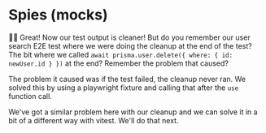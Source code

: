 # Spies (mocks)

<EpicVideo url="https://www.epicweb.dev/workshops/web-application-testing/unit-testing/managing-test-output-and-error-logging-with-console-mocking/solution" />

👨‍💼 Great! Now our test output is cleaner! But do you remember our user search
E2E test where we were doing the cleanup at the end of the test? The bit where
we called `await prisma.user.delete({ where: { id: newUser.id } })` at the end?
Remember the problem that caused?

The problem it caused was if the test failed, the cleanup never ran. We solved
this by using a playwright fixture and calling that after the `use`
function call.

We've got a similar problem here with our cleanup and we can solve it in a bit
of a different way with vitest. We'll do that next.

